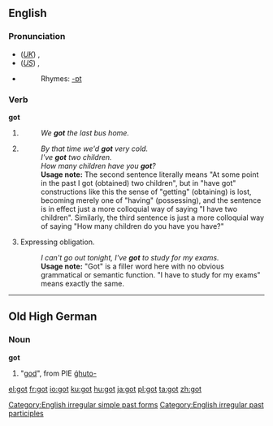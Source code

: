 ==English==

{{rank|de|whole|find|191|got|let|world|thing}}

===Pronunciation===
*(''[[Received Pronunciation|UK]]'') {{IPA|'gɒt}}, {{SAMPA|"gQt}}
*(''[[General American|US]]'') {{IPA|ˈgɑt}}, {{SAMPA|"gAt}}
*{{audio|en-us-got.ogg|Audio (US)}}
*:Rhymes: [[Rhymes:English:-ɒt|-ɒt]]

===Verb===
'''got'''

# {{simple past of|''[[get]]''}}
#:''We '''got''' the last bus home.''
# {{UK}} {{past participle of|''[[get]]''}}
#:''By that time we'd '''got''' very cold.''
#:''I've '''got''' two children.''
#:''How many children have you '''got'''?''
#:'''Usage note:''' The second sentence literally means "At some point in the past I got (obtained) two children", but in "have got" constructions like this the sense of "getting" (obtaining) is lost, becoming merely one of "having" (possessing), and the sentence is in effect just a more colloquial way of saying "I have two children". Similarly, the third sentence is just a more colloquial way of saying "How many children do you have you have?"
#Expressing obligation.
#:''I can't go out tonight, I've '''got''' to study for my exams.''
#:'''Usage note:''' "Got" is a filler word here with no obvious grammatical or semantic function. "I have to study for my exams" means exactly the same. 

[[Category:English irregular simple past forms]]
[[Category:English irregular past participles]]

----

==Old High German==

===Noun===
'''got'''

# "[[god]]", from PIE [[ǵhuto-]]

[[el:got]]
[[fr:got]]
[[io:got]]
[[ku:got]]
[[hu:got]]
[[ja:got]]
[[pl:got]]
[[ta:got]]
[[zh:got]]